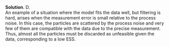 
\color{blue}

**Solution**. D.\
  An example of a situation where the model fits the data well, but filtering is hard, arises when the measurement error is small relative to the process noise. In this case, the particles are scattered by the process noise and very few of them are compatible with the data due to the precise measurement. Thus, almost all the particles must be discarded as unfeasible given the data, corresponding to a low ESS.

\color{black}

